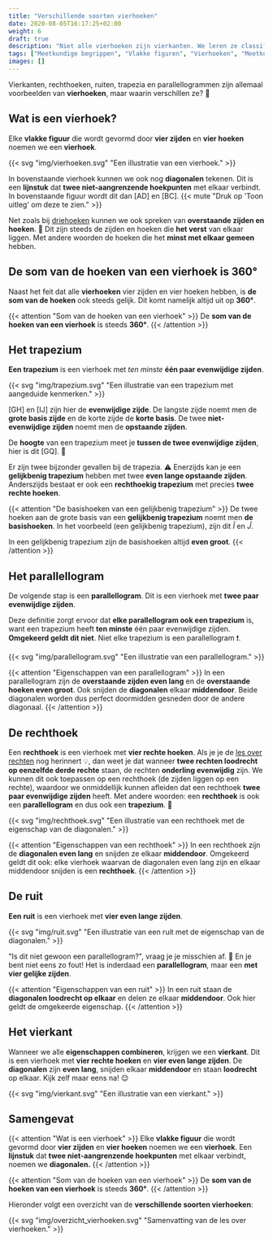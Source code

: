 ```yaml
---
title: "Verschillende soorten vierhoeken"
date: 2020-08-05T16:17:25+02:00
weight: 6
draft: true
description: "Niet alle vierhoeken zijn vierkanten. We leren ze classificeren en maken onderscheid tussen vierkanten, parallellogrammen, trapezia, ruiten en rechthoeken. We leren ze piekfijn definieren en bekijken enkele eigenschappen." 
tags: ["Meetkundige begrippen", "Vlakke figuren", "Vierhoeken", "Meetkundige eigenschappen"]
images: []
---
```

Vierkanten, rechthoeken, ruiten, trapezia en parallellogrammen zijn allemaal voorbeelden van **vierhoeken**, maar waarin verschillen ze? 🧐

## Wat is een vierhoek?
Elke **vlakke figuur** die wordt gevormd door **vier zijden** en **vier hoeken** noemen we een **vierhoek**.

{{< svg "img/vierhoeken.svg" "Een illustratie van een vierhoek." >}}

In bovenstaande vierhoek kunnen we ook nog **diagonalen** tekenen. Dit is een **lijnstuk** dat **twee niet-aangrenzende hoekpunten** met elkaar verbindt. In bovenstaande figuur wordt dit dan [AD] en [BC]. {{< mute "Druk op 'Toon uitleg' om deze te zien." >}}

Net zoals bij [driehoeken](../driehoeken) kunnen we ook spreken van **overstaande zijden en hoeken**. 📐 Dit zijn steeds de zijden en hoeken die **het verst** van elkaar liggen. Met andere woorden de hoeken die het **minst met elkaar gemeen** hebben. 

## De som van de hoeken van een vierhoek is 360°
Naast het feit dat alle **vierhoeken** vier zijden en vier hoeken hebben, is **de som van de hoeken** ook steeds gelijk. Dit komt namelijk altijd uit op **360°**.

{{< attention "Som van de hoeken van een vierhoek" >}}
De **som van de hoeken van een vierhoek** is steeds **360°**.
{{< /attention >}}

## Het trapezium
**Een trapezium** is een vierhoek met *ten minste* **één paar evenwijdige zijden**.

{{< svg "img/trapezium.svg" "Een illustratie van een trapezium met aangeduide kenmerken." >}}

[GH] en [IJ] zijn hier de **evenwijdige zijde**. De langste zijde noemt men de **grote basis zijde** en de korte zijde de **korte basis**. De twee **niet-evenwijdige zijden** noemt men de **opstaande zijden**.

De **hoogte** van een trapezium meet je **tussen de twee evenwijdige zijden**, hier is dit [GQ]. 📏 

Er zijn twee bijzonder gevallen bij de trapezia. ⚠️ Enerzijds kan je een **gelijkbenig trapezium** hebben met twee **even lange opstaande zijden**. Anderszijds bestaat er ook een **rechthoekig trapezium** met precies **twee rechte hoeken**.

{{< attention "De basishoeken van een gelijkbenig trapezium" >}}
De twee hoeken aan de grote basis van een **gelijkbenig trapezium** noemt men **de basishoeken**. In het voorbeeld (een gelijkbenig trapezium), zijn dit $\hat{I}$ en $\hat{J}$. 

In een gelijkbenig trapezium zijn de basishoeken altijd **even groot**.
{{< /attention >}}

## Het parallellogram
De volgende stap is een **parallellogram**. Dit is een vierhoek met **twee paar evenwijdige zijden**. 

Deze definitie zorgt ervoor dat **elke parallellogram ook een trapezium** is, want een trapezium heeft **ten minste** één paar evenwijdige zijden. **Omgekeerd geldt dit niet**. Niet elke trapezium is een parallellogram ❗.

{{< svg "img/parallellogram.svg" "Een illustratie van een parallellogram." >}}

{{< attention "Eigenschappen van een parallellogram" >}}
In een parallellogram zijn de **overstaande zijden even lang** en de **overstaande hoeken even groot**. Ook snijden de **diagonalen** elkaar **middendoor**. Beide diagonalen worden dus perfect doormidden gesneden door de andere diagonaal.
{{< /attention >}}

## De rechthoek
Een **rechthoek** is een vierhoek met **vier rechte hoeken**. Als je je de [les over rechten](../rechten) nog herinnert 💡, dan weet je dat wanneer **twee rechten loodrecht op eenzelfde derde rechte** staan, de rechten **onderling evenwijdig** zijn. We kunnen dit ook toepassen op een rechthoek (de zijden liggen op een rechte), waardoor we onmiddellijk kunnen afleiden dat een rechthoek **twee paar evenwijdige zijden** heeft. Met andere woorden: een **rechthoek** is ook een **parallellogram** en dus ook een **trapezium**. 🤯

{{< svg "img/rechthoek.svg" "Een illustratie van een rechthoek met de eigenschap van de diagonalen." >}}

{{< attention "Eigenschappen van een rechthoek" >}}
In een rechthoek zijn de **diagonalen even lang** en snijden ze elkaar **middendoor**. Omgekeerd geldt dit ook: elke vierhoek waarvan de diagonalen even lang zijn en elkaar middendoor snijden is een **rechthoek**.
{{< /attention >}}

## De ruit
**Een ruit** is een vierhoek met **vier even lange zijden**.

{{< svg "img/ruit.svg" "Een illustratie van een ruit met de eigenschap van de diagonalen." >}}

"Is dit niet gewoon een parallellogram?", vraag je je misschien af. 🧐 En je bent niet eens zo fout! Het is inderdaad een **parallellogram**, maar een **met vier gelijke zijden**.

{{< attention "Eigenschappen van een ruit" >}}
In een ruit staan de **diagonalen loodrecht op elkaar** en delen ze elkaar **middendoor**. Ook hier geldt de omgekeerde eigenschap.
{{< /attention >}}

## Het vierkant
Wanneer we alle **eigenschappen combineren**, krijgen we een **vierkant**. Dit is een vierhoek met **vier rechte hoeken** en **vier even lange zijden**. De **diagonalen** zijn **even lang**, snijden elkaar **middendoor** en staan **loodrecht** op elkaar. Kijk zelf maar eens na! 😌

{{< svg "img/vierkant.svg" "Een illustratie van een vierkant." >}}

## Samengevat
{{< attention "Wat is een vierhoek" >}}
Elke **vlakke figuur** die wordt gevormd door **vier zijden** en **vier hoeken** noemen we een **vierhoek**. Een **lijnstuk** dat **twee niet-aangrenzende hoekpunten** met elkaar verbindt, noemen we **diagonalen.**
{{< /attention >}}

{{< attention "Som van de hoeken van een vierhoek" >}}
De **som van de hoeken van een vierhoek** is steeds **360°**.
{{< /attention >}}

Hieronder volgt een overzicht van de **verschillende soorten vierhoeken**:

{{< svg "img/overzicht_vierhoeken.svg" "Samenvatting van de les over vierhoeken." >}}